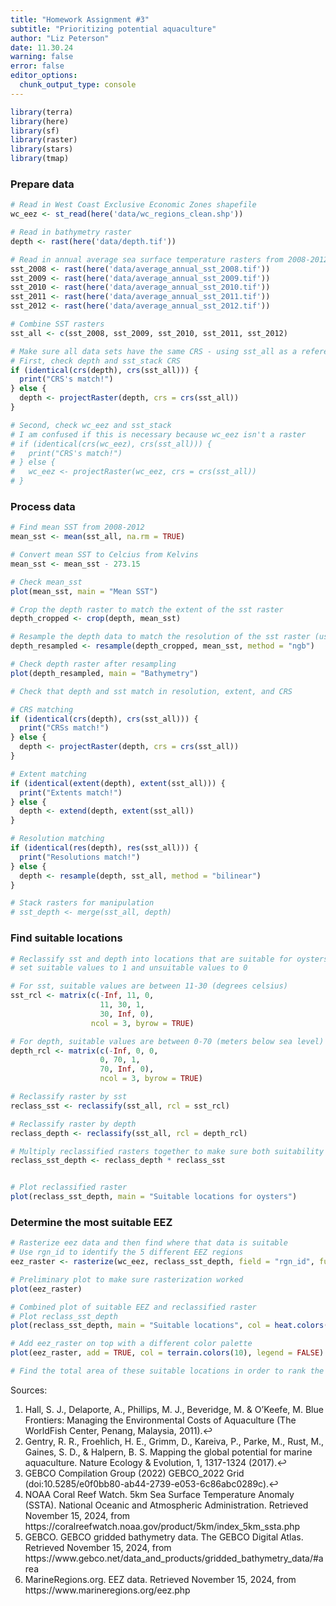 ```yaml
---
title: "Homework Assignment #3"
subtitle: "Prioritizing potential aquaculture"
author: "Liz Peterson"
date: 11.30.24
warning: false
error: false
editor_options: 
  chunk_output_type: console
---
```


```r
library(terra)
library(here)
library(sf)
library(raster)
library(stars)
library(tmap)
```

### Prepare data
```r
# Read in West Coast Exclusive Economic Zones shapefile
wc_eez <- st_read(here('data/wc_regions_clean.shp'))

# Read in bathymetry raster
depth <- rast(here('data/depth.tif'))

# Read in annual average sea surface temperature rasters from 2008-2012
sst_2008 <- rast(here('data/average_annual_sst_2008.tif'))
sst_2009 <- rast(here('data/average_annual_sst_2009.tif'))
sst_2010 <- rast(here('data/average_annual_sst_2010.tif'))
sst_2011 <- rast(here('data/average_annual_sst_2011.tif'))
sst_2012 <- rast(here('data/average_annual_sst_2012.tif'))
```

```r
# Combine SST rasters
sst_all <- c(sst_2008, sst_2009, sst_2010, sst_2011, sst_2012)
```

```r
# Make sure all data sets have the same CRS - using sst_all as a reference
# First, check depth and sst_stack CRS
if (identical(crs(depth), crs(sst_all))) {
  print("CRS's match!")
} else {
  depth <- projectRaster(depth, crs = crs(sst_all))
}
```

```r
# Second, check wc_eez and sst_stack
# I am confused if this is necessary because wc_eez isn't a raster
# if (identical(crs(wc_eez), crs(sst_all))) {
#   print("CRS's match!")
# } else {
#   wc_eez <- projectRaster(wc_eez, crs = crs(sst_all))
# }
```

### Process data
```r
# Find mean SST from 2008-2012
mean_sst <- mean(sst_all, na.rm = TRUE)

# Convert mean SST to Celcius from Kelvins
mean_sst <- mean_sst - 273.15
```

```r
# Check mean_sst
plot(mean_sst, main = "Mean SST")
```


```r
# Crop the depth raster to match the extent of the sst raster
depth_cropped <- crop(depth, mean_sst)

# Resample the depth data to match the resolution of the sst raster (using the nearest neighbor approach)
depth_resampled <- resample(depth_cropped, mean_sst, method = "ngb")
```

```r
# Check depth raster after resampling
plot(depth_resampled, main = "Bathymetry")
```

```r
# Check that depth and sst match in resolution, extent, and CRS

# CRS matching
if (identical(crs(depth), crs(sst_all))) {
  print("CRSs match!")
} else {
  depth <- projectRaster(depth, crs = crs(sst_all))
}

# Extent matching
if (identical(extent(depth), extent(sst_all))) {
  print("Extents match!")
} else {
  depth <- extend(depth, extent(sst_all))
}

# Resolution matching
if (identical(res(depth), res(sst_all))) {
  print("Resolutions match!")
} else {
  depth <- resample(depth, sst_all, method = "bilinear")
}
```

```r
# Stack rasters for manipulation
# sst_depth <- merge(sst_all, depth)
```

### Find suitable locations
```r
# Reclassify sst and depth into locations that are suitable for oysters
# set suitable values to 1 and unsuitable values to 0

# For sst, suitable values are between 11-30 (degrees celsius)
sst_rcl <- matrix(c(-Inf, 11, 0,
                    11, 30, 1, 
                    30, Inf, 0),
                  ncol = 3, byrow = TRUE)

# For depth, suitable values are between 0-70 (meters below sea level)
depth_rcl <- matrix(c(-Inf, 0, 0,
                    0, 70, 1,
                    70, Inf, 0),
                    ncol = 3, byrow = TRUE)

# Reclassify raster by sst
reclass_sst <- reclassify(sst_all, rcl = sst_rcl)

# Reclassify raster by depth
reclass_depth <- reclassify(sst_all, rcl = depth_rcl)

# Multiply reclassified rasters together to make sure both suitability conditions are true 
reclass_sst_depth <- reclass_depth * reclass_sst


# Plot reclassified raster
plot(reclass_sst_depth, main = "Suitable locations for oysters")

```

### Determine the most suitable EEZ
```r
# Rasterize eez data and then find where that data is suitable 
# Use rgn_id to identify the 5 different EEZ regions
eez_raster <- rasterize(wc_eez, reclass_sst_depth, field = "rgn_id", fun = "first")

# Preliminary plot to make sure rasterization worked
plot(eez_raster)
```

```r
# Combined plot of suitable EEZ and reclassified raster
# Plot reclass_sst_depth
plot(reclass_sst_depth, main = "Suitable locations", col = heat.colors(100))

# Add eez_raster on top with a different color palette
plot(eez_raster, add = TRUE, col = terrain.colors(10), legend = FALSE)
```

```r
# Find the total area of these suitable locations in order to rank the zones by priority. 
```

Sources:

1. Hall, S. J., Delaporte, A., Phillips, M. J., Beveridge, M. & O’Keefe, M. Blue Frontiers: Managing the Environmental Costs of Aquaculture (The WorldFish Center, Penang, Malaysia, 2011).↩︎
2. Gentry, R. R., Froehlich, H. E., Grimm, D., Kareiva, P., Parke, M., Rust, M., Gaines, S. D., & Halpern, B. S. Mapping the global potential for marine aquaculture. Nature Ecology & Evolution, 1, 1317-1324 (2017).↩︎
3. GEBCO Compilation Group (2022) GEBCO_2022 Grid (doi:10.5285/e0f0bb80-ab44-2739-e053-6c86abc0289c).↩︎
4. NOAA Coral Reef Watch. 5km Sea Surface Temperature Anomaly (SSTA). National Oceanic and Atmospheric Administration. Retrieved November 15, 2024, from https://coralreefwatch.noaa.gov/product/5km/index_5km_ssta.php
5. GEBCO. GEBCO gridded bathymetry data. The GEBCO Digital Atlas. Retrieved November 15, 2024, from https://www.gebco.net/data_and_products/gridded_bathymetry_data/#area
6. MarineRegions.org. EEZ data. Retrieved November 15, 2024, from https://www.marineregions.org/eez.php
